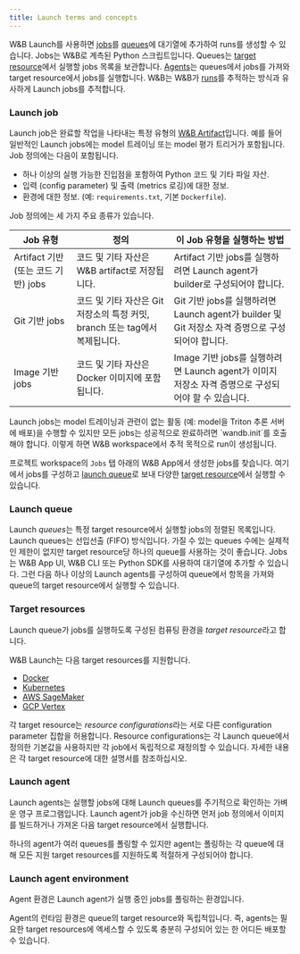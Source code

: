 ```yaml
---
title: Launch terms and concepts
---
```


W&B Launch를 사용하면 [jobs](#launch-job)를 [queues](#launch-queue)에 대기열에 추가하여 runs를 생성할 수 있습니다. Jobs는 W&B로 계측된 Python 스크립트입니다. Queues는 [target resource](#target-resources)에서 실행할 jobs 목록을 보관합니다. [Agents](#launch-agent)는 queues에서 jobs를 가져와 target resource에서 jobs를 실행합니다. W&B는 W&B가 [runs](/ko/models/runs/)를 추적하는 방식과 유사하게 Launch jobs를 추적합니다.

### Launch job
Launch job은 완료할 작업을 나타내는 특정 유형의 [W&B Artifact](/ko/models/artifacts/)입니다. 예를 들어 일반적인 Launch jobs에는 model 트레이닝 또는 model 평가 트리거가 포함됩니다. Job 정의에는 다음이 포함됩니다.

- 하나 이상의 실행 가능한 진입점을 포함하여 Python 코드 및 기타 파일 자산.
- 입력 (config parameter) 및 출력 (metrics 로깅)에 대한 정보.
- 환경에 대한 정보. (예: `requirements.txt`, 기본 `Dockerfile`).

Job 정의에는 세 가지 주요 종류가 있습니다.

| Job 유형 | 정의 | 이 Job 유형을 실행하는 방법 |
| ---------- | --------- | -------------- |
|Artifact 기반 (또는 코드 기반) jobs| 코드 및 기타 자산은 W&B artifact로 저장됩니다.| Artifact 기반 jobs를 실행하려면 Launch agent가 builder로 구성되어야 합니다. |
|Git 기반 jobs| 코드 및 기타 자산은 Git 저장소의 특정 커밋, branch 또는 tag에서 복제됩니다. | Git 기반 jobs를 실행하려면 Launch agent가 builder 및 Git 저장소 자격 증명으로 구성되어야 합니다. |
|Image 기반 jobs| 코드 및 기타 자산은 Docker 이미지에 포함됩니다. | Image 기반 jobs를 실행하려면 Launch agent가 이미지 저장소 자격 증명으로 구성되어야 할 수 있습니다. |

<Note>
Launch jobs는 model 트레이닝과 관련이 없는 활동 (예: model을 Triton 추론 서버에 배포)을 수행할 수 있지만 모든 jobs는 성공적으로 완료하려면 `wandb.init`를 호출해야 합니다. 이렇게 하면 W&B workspace에서 추적 목적으로 run이 생성됩니다.
</Note>

프로젝트 workspace의 `Jobs` 탭 아래의 W&B App에서 생성한 jobs를 찾습니다. 여기에서 jobs를 구성하고 [launch queue](#launch-queue)로 보내 다양한 [target resource](#target-resources)에서 실행할 수 있습니다.

### Launch queue
Launch *queues*는 특정 target resource에서 실행할 jobs의 정렬된 목록입니다. Launch queues는 선입선출 (FIFO) 방식입니다. 가질 수 있는 queues 수에는 실제적인 제한이 없지만 target resource당 하나의 queue를 사용하는 것이 좋습니다. Jobs는 W&B App UI, W&B CLI 또는 Python SDK를 사용하여 대기열에 추가할 수 있습니다. 그런 다음 하나 이상의 Launch agents를 구성하여 queue에서 항목을 가져와 queue의 target resource에서 실행할 수 있습니다.

### Target resources
Launch queue가 jobs를 실행하도록 구성된 컴퓨팅 환경을 *target resource*라고 합니다.

W&B Launch는 다음 target resources를 지원합니다.

- [Docker](/ko/launch/set-up-launch/setup-launch-docker)
- [Kubernetes](/ko/launch/set-up-launch/setup-launch-kubernetes)
- [AWS SageMaker](/ko/launch/set-up-launch/setup-launch-sagemaker)
- [GCP Vertex](/ko/launch/set-up-launch/setup-vertex)

각 target resource는 *resource configurations*라는 서로 다른 configuration parameter 집합을 허용합니다. Resource configurations는 각 Launch queue에서 정의한 기본값을 사용하지만 각 job에서 독립적으로 재정의할 수 있습니다. 자세한 내용은 각 target resource에 대한 설명서를 참조하십시오.

### Launch agent
Launch agents는 실행할 jobs에 대해 Launch queues를 주기적으로 확인하는 가벼운 영구 프로그램입니다. Launch agent가 job을 수신하면 먼저 job 정의에서 이미지를 빌드하거나 가져온 다음 target resource에서 실행합니다.

하나의 agent가 여러 queues를 폴링할 수 있지만 agent는 폴링하는 각 queue에 대해 모든 지원 target resources를 지원하도록 적절하게 구성되어야 합니다.

### Launch agent environment
Agent 환경은 Launch agent가 실행 중인 jobs를 폴링하는 환경입니다.

<Note>
Agent의 런타임 환경은 queue의 target resource와 독립적입니다. 즉, agents는 필요한 target resources에 엑세스할 수 있도록 충분히 구성되어 있는 한 어디든 배포할 수 있습니다.
</Note>
